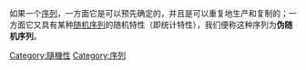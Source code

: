 {{unreferenced|time=2011-10-01T18:51:47+00:00}}
如果一个[[序列|序列]]，一方面它是可以预先确定的，并且是可以重复地生产和复制的；一方面它又具有某种[[随机序列|随机序列]]的随机特性（即统计特性），我们便称这种序列为'''伪随机序列'''。

[[Category:隨機性|Category:隨機性]]
[[Category:序列|Category:序列]]